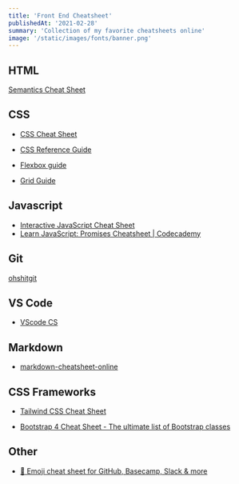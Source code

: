 ```yaml
---
title: 'Front End Cheatsheet'
publishedAt: '2021-02-28'
summary: 'Collection of my favorite cheatsheets online'
image: '/static/images/fonts/banner.png'
---
```


## HTML

[Semantics Cheat Sheet](https://learn-the-web.algonquindesign.ca/topics/html-semantics-cheat-sheet/)


## CSS

* [CSS Cheat Sheet](https://adam-marsden.co.uk/css-cheat-sheet)

* [CSS Reference Guide](http://tympanus.net/codrops/css_reference)

* [Flexbox guide](https://css-tricks.com/snippets/css/a-guide-to-flexbox/)

* [Grid Guide](https://css-tricks.com/snippets/css/complete-guide-grid/)

## Javascript
* [Interactive JavaScript Cheat Sheet](https://htmlcheatsheet.com/js/)
* [Learn JavaScript: Promises Cheatsheet | Codecademy](https://www.codecademy.com/learn/introduction-to-javascript/modules/javascript-promises/cheatsheet)

## Git

[ohshitgit](https://ohshitgit.com/)

## VS Code

* [VScode CS](https://res.cloudinary.com/practicaldev/image/fetch/s--RwPT6wHC--/c_limit%2Cf_auto%2Cfl_progressive%2Cq_auto%2Cw_880/https://code.visualstudio.com/assets/docs/getstarted/tips-and-tricks/KeyboardReferenceSheet.png)

## Markdown

* [markdown-cheatsheet-online](https://guides.github.com/pdfs/markdown-cheatsheet-online.pdf)


## CSS Frameworks

* [Tailwind CSS Cheat Sheet](https://nerdcave.com/tailwind-cheat-sheet)

* [Bootstrap 4 Cheat Sheet - The ultimate list of Bootstrap classes](https://hackerthemes.com/bootstrap-cheatsheet/)

## Other

* [🎁 Emoji cheat sheet for GitHub, Basecamp, Slack & more](https://www.webfx.com/tools/emoji-cheat-sheet/)